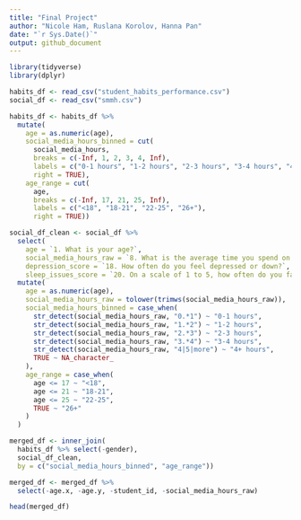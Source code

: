 ```yaml
---
title: "Final Project"
author: "Nicole Ham, Ruslana Korolov, Hanna Pan"
date: "`r Sys.Date()`"
output: github_document
---
```

```r
library(tidyverse)
library(dplyr)
```

```r
habits_df <- read_csv("student_habits_performance.csv")
social_df <- read_csv("smmh.csv")

habits_df <- habits_df %>%
  mutate(
    age = as.numeric(age),
    social_media_hours_binned = cut(
      social_media_hours,
      breaks = c(-Inf, 1, 2, 3, 4, Inf),
      labels = c("0-1 hours", "1-2 hours", "2-3 hours", "3-4 hours", "4+ hours"),
      right = TRUE),
    age_range = cut(
      age,
      breaks = c(-Inf, 17, 21, 25, Inf),
      labels = c("<18", "18-21", "22-25", "26+"),
      right = TRUE))

social_df_clean <- social_df %>%
  select(
    age = `1. What is your age?`,
    social_media_hours_raw = `8. What is the average time you spend on social media every day?`,
    depression_score = `18. How often do you feel depressed or down?`,
    sleep_issues_score = `20. On a scale of 1 to 5, how often do you face issues regarding sleep?`) %>%
  mutate(
    age = as.numeric(age),
    social_media_hours_raw = tolower(trimws(social_media_hours_raw)),
    social_media_hours_binned = case_when(
      str_detect(social_media_hours_raw, "0.*1") ~ "0-1 hours",
      str_detect(social_media_hours_raw, "1.*2") ~ "1-2 hours",
      str_detect(social_media_hours_raw, "2.*3") ~ "2-3 hours",
      str_detect(social_media_hours_raw, "3.*4") ~ "3-4 hours",
      str_detect(social_media_hours_raw, "4|5|more") ~ "4+ hours",
      TRUE ~ NA_character_
    ),
    age_range = case_when(
      age <= 17 ~ "<18",
      age <= 21 ~ "18-21",
      age <= 25 ~ "22-25",
      TRUE ~ "26+"
    )
  )

merged_df <- inner_join(
  habits_df %>% select(-gender),
  social_df_clean,
  by = c("social_media_hours_binned", "age_range"))

merged_df <- merged_df %>%
  select(-age.x, -age.y, -student_id, -social_media_hours_raw)

```

```r
head(merged_df)
```